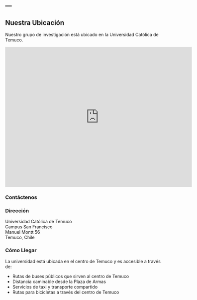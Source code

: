 ---
---

## Nuestra Ubicación

Nuestro grupo de investigación está ubicado en la Universidad Católica de Temuco.

<iframe 
    width="600" 
    height="450" 
    frameborder="0" 
    scrolling="no" 
    marginheight="0" 
    marginwidth="0" 
    src="https://www.openstreetmap.org/export/embed.html?bbox=-72.602050%2C-38.737942%2C-72.602050%2C-38.737942&amp;layer=mapnik&amp;marker=-38.737942%2C-72.602050">
</iframe>

### Contáctenos

<!-- <span style="display: inline-flex; align-items: center;">
    <a href="https://scholar.google.com/citations?user=16Ms6dQAAAAJ&hl=en&oi=ao">
        <img src="./assets/scholar-logo.png" alt="Icon" style="width: 32px; height: 32px; vertical-align: middle; margin-right: 5px;">
    </a>
    <a href="https://scholar.google.com/citations?user=16Ms6dQAAAAJ&hl=en&oi=ao"><strong>Perfil de Scholar</strong></a>
</span> -->

### Dirección

Universidad Católica de Temuco  
Campus San Francisco  
Manuel Montt 56  
Temuco, Chile

### Cómo Llegar

La universidad está ubicada en el centro de Temuco y es accesible a través de:

- Rutas de buses públicos que sirven al centro de Temuco
- Distancia caminable desde la Plaza de Armas
- Servicios de taxi y transporte compartido
- Rutas para bicicletas a través del centro de Temuco
